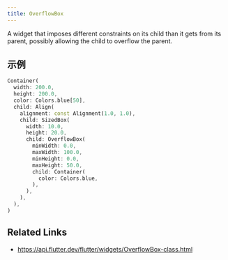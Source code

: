 ```yaml
---
title: OverflowBox
---
```


A widget that imposes different constraints on its child than it gets from its parent, possibly allowing the child to overflow the parent.

## 示例

```dart liveslice=OverflowBox
Container(
  width: 200.0,
  height: 200.0,
  color: Colors.blue[50],
  child: Align(
    alignment: const Alignment(1.0, 1.0),
    child: SizedBox(
      width: 10.0,
      height: 20.0,
      child: OverflowBox(
        minWidth: 0.0,
        maxWidth: 100.0,
        minHeight: 0.0,
        maxHeight: 50.0,
        child: Container(
          color: Colors.blue,
        ),
      ),
    ),
  ),
)
```

## Related Links

- https://api.flutter.dev/flutter/widgets/OverflowBox-class.html
